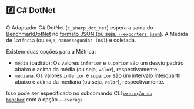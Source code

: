 ## #️⃣ C# DotNet

O Adaptador C# DotNet (`c_sharp_dot_net`) espera a saída do [BenchmarkDotNet](https://github.com/dotnet/BenchmarkDotNet) no [formato JSON (ou seja, `--exporters json`)](https://benchmarkdotnet.org/articles/configs/exporters.html#sample-introexportjson).
A Medida de `latência` (ou seja, `nanossegundos (ns)`) é coletada.

Existem duas opções para a Métrica:
- `média` (padrão): Os valores `inferior` e `superior` são um desvio padrão abaixo e acima da média (ou seja, `valor`), respectivamente.
- `mediana`: Os valores `inferior` e `superior` são um intervalo interquartil abaixo e acima da mediana (ou seja, `valor`), respectivamente.

Isso pode ser especificado no subcomando CLI <code><a href="/pt/docs/explanation/bencher-run/">execução do bencher</a></code> com a opção `--average`.
